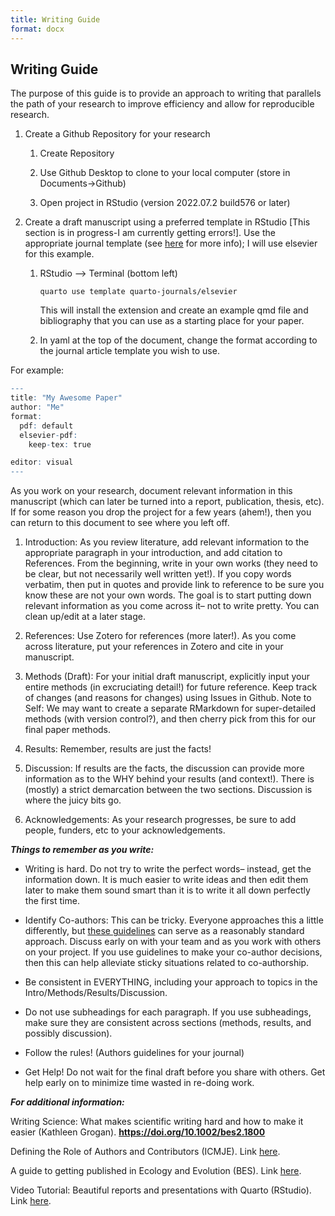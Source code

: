 ```yaml
---
title: Writing Guide
format: docx
---
```


## Writing Guide

The purpose of this guide is to provide an approach to writing that parallels the path of your research to improve efficiency and allow for reproducible research.

1.  Create a Github Repository for your research
    1.  Create Repository

    2.  Use Github Desktop to clone to your local computer (store in Documents-\>Github)

    3.  Open project in RStudio (version 2022.07.2 build576 or later)
2.  Create a draft manuscript using a preferred template in RStudio \[This section is in progress-I am currently getting errors!\]. Use the appropriate journal template (see [here](https://github.com/quarto-journals/) for more info); I will use elsevier for this example.
    1.  RStudio --\> Terminal (bottom left)

        `quarto use template quarto-journals/elsevier`

        This will install the extension and create an example qmd file and bibliography that you can use as a starting place for your paper.

    2.  In yaml at the top of the document, change the format according to the journal article template you wish to use.

For example:

```r
---
title: "My Awesome Paper"
author: "Me"
format: 
  pdf: default
  elsevier-pdf:
    keep-tex: true

editor: visual
---
```

As you work on your research, document relevant information in this manuscript (which can later be turned into a report, publication, thesis, etc). If for some reason you drop the project for a few years (ahem!), then you can return to this document to see where you left off.

1.  Introduction: As you review literature, add relevant information to the appropriate paragraph in your introduction, and add citation to References. From the beginning, write in your own works (they need to be clear, but not necessarily well written yet!). If you copy words verbatim, then put in quotes and provide link to reference to be sure you know these are not your own words. The goal is to start putting down relevant information as you come across it-- not to write pretty. You can clean up/edit at a later stage.

2.  References: Use Zotero for references (more later!). As you come across literature, put your references in Zotero and cite in your manuscript.

3.  Methods (Draft): For your initial draft manuscript, explicitly input your entire methods (in excruciating detail!) for future reference. Keep track of changes (and reasons for changes) using Issues in Github. Note to Self: We may want to create a separate RMarkdown for super-detailed methods (with version control?), and then cherry pick from this for our final paper methods.

4.  Results: Remember, results are just the facts!

5.  Discussion: If results are the facts, the discussion can provide more information as to the WHY behind your results (and context!). There is (mostly) a strict demarcation between the two sections. Discussion is where the juicy bits go.

6.  Acknowledgements: As your research progresses, be sure to add people, funders, etc to your acknowledgements.

***Things to remember as you write:***

-   Writing is hard. Do not try to write the perfect words-- instead, get the information down. It is much easier to write ideas and then edit them later to make them sound smart than it is to write it all down perfectly the first time.

-   Identify Co-authors: This can be tricky. Everyone approaches this a little differently, but [these guidelines](https://www.icmje.org/recommendations/browse/roles-and-responsibilities/defining-the-role-of-authors-and-contributors.html) can serve as a reasonably standard approach. Discuss early on with your team and as you work with others on your project. If you use guidelines to make your co-author decisions, then this can help alleviate sticky situations related to co-authorship.

-   Be consistent in EVERYTHING, including your approach to topics in the Intro/Methods/Results/Discussion.

-   Do not use subheadings for each paragraph. If you use subheadings, make sure they are consistent across sections (methods, results, and possibly discussion).

-   Follow the rules! (Authors guidelines for your journal)

-   Get Help! Do not wait for the final draft before you share with others. Get help early on to minimize time wasted in re-doing work.

***For additional information:***

Writing Science: What makes scientific writing hard and how to make it easier (Kathleen Grogan). [**https://doi.org/10.1002/bes2.1800**](https://doi.org/10.1002/bes2.1800)

Defining the Role of Authors and Contributors (ICMJE). Link [here](https://www.icmje.org/recommendations/browse/roles-and-responsibilities/defining-the-role-of-authors-and-contributors.html).

A guide to getting published in Ecology and Evolution (BES). Link [here](https://www.britishecologicalsociety.org/wp-content/uploads/BES-Guide-to-Getting-Published.pdf).

Video Tutorial: Beautiful reports and presentations with Quarto (RStudio). Link [here](https://youtu.be/hbf7Ai3jnxY).
